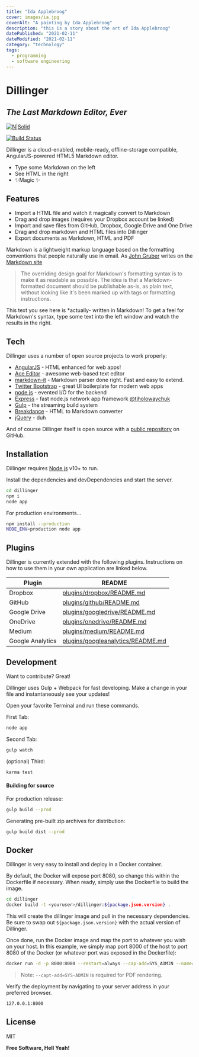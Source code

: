 ```yaml
---
title: "Ida Applebroog"
cover: images/ia.jpg
coverAlt: "A painting by Ida Applebroog"
description: "this is a story about the art of Ida Applebroog"
datePublished: "2021-02-11"
dateModified: "2021-02-11"
category: "technology"
tags:
  - programming
  - software engineering
---
```


# Dillinger

## _The Last Markdown Editor, Ever_

[![N|Solid](https://cldup.com/dTxpPi9lDf.thumb.png)](https://nodesource.com/products/nsolid)

[![Build Status](https://travis-ci.org/joemccann/dillinger.svg?branch=master)](https://travis-ci.org/joemccann/dillinger)

Dillinger is a cloud-enabled, mobile-ready, offline-storage compatible,
AngularJS-powered HTML5 Markdown editor.

- Type some Markdown on the left
- See HTML in the right
- ✨Magic ✨

## Features

- Import a HTML file and watch it magically convert to Markdown
- Drag and drop images (requires your Dropbox account be linked)
- Import and save files from GitHub, Dropbox, Google Drive and One Drive
- Drag and drop markdown and HTML files into Dillinger
- Export documents as Markdown, HTML and PDF

Markdown is a lightweight markup language based on the formatting conventions
that people naturally use in email.
As [John Gruber] writes on the [Markdown site][df1]

> The overriding design goal for Markdown's
> formatting syntax is to make it as readable
> as possible. The idea is that a
> Markdown-formatted document should be
> publishable as-is, as plain text, without
> looking like it's been marked up with tags
> or formatting instructions.

This text you see here is *actually- written in Markdown! To get a feel
for Markdown's syntax, type some text into the left window and
watch the results in the right.

## Tech

Dillinger uses a number of open source projects to work properly:

- [AngularJS] - HTML enhanced for web apps!
- [Ace Editor] - awesome web-based text editor
- [markdown-it] - Markdown parser done right. Fast and easy to extend.
- [Twitter Bootstrap] - great UI boilerplate for modern web apps
- [node.js] - evented I/O for the backend
- [Express] - fast node.js network app framework [@tjholowaychuk]
- [Gulp] - the streaming build system
- [Breakdance](https://breakdance.github.io/breakdance/) - HTML
to Markdown converter
- [jQuery] - duh

And of course Dillinger itself is open source with a [public repository][dill]
 on GitHub.

## Installation

Dillinger requires [Node.js](https://nodejs.org/) v10+ to run.

Install the dependencies and devDependencies and start the server.

```sh
cd dillinger
npm i
node app
```

For production environments...

```sh
npm install --production
NODE_ENV=production node app
```

## Plugins

Dillinger is currently extended with the following plugins.
Instructions on how to use them in your own application are linked below.

| Plugin | README |
| ------ | ------ |
| Dropbox | [plugins/dropbox/README.md][PlDb] |
| GitHub | [plugins/github/README.md][PlGh] |
| Google Drive | [plugins/googledrive/README.md][PlGd] |
| OneDrive | [plugins/onedrive/README.md][PlOd] |
| Medium | [plugins/medium/README.md][PlMe] |
| Google Analytics | [plugins/googleanalytics/README.md][PlGa] |

## Development

Want to contribute? Great!

Dillinger uses Gulp + Webpack for fast developing.
Make a change in your file and instantaneously see your updates!

Open your favorite Terminal and run these commands.

First Tab:

```sh
node app
```

Second Tab:

```sh
gulp watch
```

(optional) Third:

```sh
karma test
```

#### Building for source

For production release:

```sh
gulp build --prod
```

Generating pre-built zip archives for distribution:

```sh
gulp build dist --prod
```

## Docker

Dillinger is very easy to install and deploy in a Docker container.

By default, the Docker will expose port 8080, so change this within the
Dockerfile if necessary. When ready, simply use the Dockerfile to
build the image.

```sh
cd dillinger
docker build -t <youruser>/dillinger:${package.json.version} .
```

This will create the dillinger image and pull in the necessary dependencies.
Be sure to swap out `${package.json.version}` with the actual
version of Dillinger.

Once done, run the Docker image and map the port to whatever you wish on
your host. In this example, we simply map port 8000 of the host to
port 8080 of the Docker (or whatever port was exposed in the Dockerfile):

```sh
docker run -d -p 8000:8080 --restart=always --cap-add=SYS_ADMIN --name=dillinger <youruser>/dillinger:${package.json.version}
```

> Note: `--capt-add=SYS-ADMIN` is required for PDF rendering.

Verify the deployment by navigating to your server address in
your preferred browser.

```sh
127.0.0.1:8000
```

## License

MIT

**Free Software, Hell Yeah!**

[//]: # (These are reference links used in the body of this note and get stripped out when the markdown processor does its job. There is no need to format nicely because it shouldn't be seen. Thanks SO - http://stackoverflow.com/questions/4823468/store-comments-in-markdown-syntax)

  [dill]: <https://github.com/joemccann/dillinger>
  [git-repo-url]: <https://github.com/joemccann/dillinger.git>
  [john gruber]: <http://daringfireball.net>
  [df1]: <http://daringfireball.net/projects/markdown/>
  [markdown-it]: <https://github.com/markdown-it/markdown-it>
  [Ace Editor]: <http://ace.ajax.org>
  [node.js]: <http://nodejs.org>
  [Twitter Bootstrap]: <http://twitter.github.com/bootstrap/>
  [jQuery]: <http://jquery.com>
  [@tjholowaychuk]: <http://twitter.com/tjholowaychuk>
  [express]: <http://expressjs.com>
  [AngularJS]: <http://angularjs.org>
  [Gulp]: <http://gulpjs.com>

  [PlDb]: <https://github.com/joemccann/dillinger/tree/master/plugins/dropbox/README.md>
  [PlGh]: <https://github.com/joemccann/dillinger/tree/master/plugins/github/README.md>
  [PlGd]: <https://github.com/joemccann/dillinger/tree/master/plugins/googledrive/README.md>
  [PlOd]: <https://github.com/joemccann/dillinger/tree/master/plugins/onedrive/README.md>
  [PlMe]: <https://github.com/joemccann/dillinger/tree/master/plugins/medium/README.md>
  [PlGa]: <https://github.com/RahulHP/dillinger/blob/master/plugins/googleanalytics/README.md>
